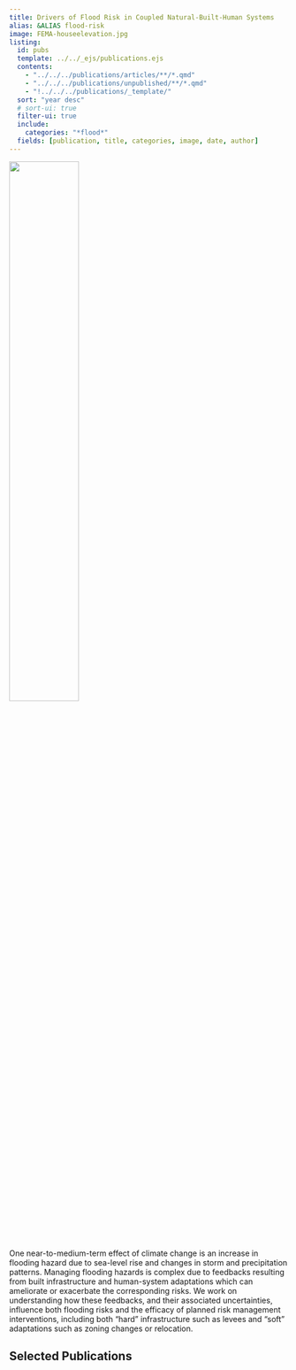 ```yaml
---
title: Drivers of Flood Risk in Coupled Natural-Built-Human Systems
alias: &ALIAS flood-risk
image: FEMA-houseelevation.jpg
listing:
  id: pubs
  template: ../../_ejs/publications.ejs 
  contents: 
    - "../../../publications/articles/**/*.qmd"
    - "../../../publications/unpublished/**/*.qmd"
    - "!../../../publications/_template/"
  sort: "year desc"
  # sort-ui: true
  filter-ui: true
  include:
    categories: "*flood*"
  fields: [publication, title, categories, image, date, author]
---
```


![](FEMA-houseelevation.jpg){width=50% fig-align="center"}

One near-to-medium-term effect of climate change is an increase in flooding hazard due to sea-level rise and changes in storm and precipitation patterns. Managing flooding hazards is complex due to feedbacks resulting from built infrastructure and human-system adaptations which can ameliorate or exacerbate the corresponding risks. We work on understanding how these feedbacks, and their associated uncertainties, influence both flooding risks and the efficacy of planned risk management interventions, including both "hard" infrastructure such as levees and "soft" adaptations such as zoning changes or relocation.

## Selected Publications

:::{#pubs}
:::